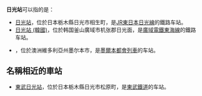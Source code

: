 '''日光站'''可以指的是：

* [[日光站|日光站]]，位於日本栃木縣日光市相生町，是[[JR東日本|JR東日本]][[日光線|日光線]]的鐵路车站。
* [[日光站_(韓國)|日光站 (韓國)]]，位於韩国釜山廣域市机张郡日光面，是[[廣域電鐵東海線|廣域電鐵東海線]]的鐵路车站。
* {{link-en|日光站 (墨尔本)|Sunshine railway station, Melbourne}}，位於澳洲維多利亞州墨尔本市，是[[墨爾本都會列車|墨爾本都會列車]]的车站。

== 名稱相近的車站 ==
* [[東武日光站|東武日光站]]，位於日本栃木縣日光市松原町，是[[東武鐵道|東武鐵道]]的车站。

{{disambig|Cat=三字車站名消歧義}}
